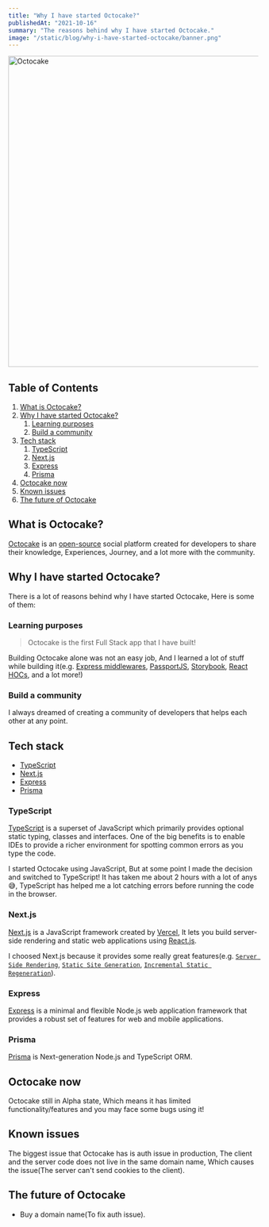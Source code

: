 ```yaml
---
title: "Why I have started Octocake?"
publishedAt: "2021-10-16"
summary: "The reasons behind why I have started Octocake."
image: "/static/blog/why-i-have-started-octocake/banner.png"
---
```


<Image
  src="/static/blog/why-i-have-started-octocake/banner.png"
  width="1200"
  height="627"
  alt="Octocake"
  placeholder="blur"
  blurDataURL="L4SijYogNx_29aaf0K%L~pxuInRk"
  priority
/>

## Table of Contents

1. [What is Octocake?](#what-is-octocake)
2. [Why I have started Octocake?](#why-i-have-started-octocake)
   1. [Learning purposes](#learning-purposes)
   2. [Build a community](#build-a-community)
3. [Tech stack](#tech-stack)
   1. [TypeScript](#typescript)
   2. [Next.js](#nextjs)
   3. [Express](#express)
   4. [Prisma](#prisma)
4. [Octocake now](#octocake-now)
5. [Known issues](#known-issues)
6. [The future of Octocake](#the-future-of-octocake)

## What is Octocake?

[Octocake][octocake-link] is an [open-source][octocake-codebase] social platform created for developers to share their knowledge,
Experiences, Journey, and a lot more with the community.

## Why I have started Octocake?

There is a lot of reasons behind why I have started Octocake, Here is some of them:

### Learning purposes

> Octocake is the first Full Stack app that I have built!

Building Octocake alone was not an easy job,
And I learned a lot of stuff while building it(e.g. [Express middlewares](https://expressjs.com/en/guide/using-middleware.html),
[PassportJS](https://www.passportjs.org/), [Storybook](https://storybook.js.org/),
[React HOCs](https://reactjs.org/docs/higher-order-components.html), and a lot more!)

### Build a community

I always dreamed of creating a community of developers that helps each other at any point.

## Tech stack

- [TypeScript][typescript-link]
- [Next.js][nextjs-link]
- [Express][expressjs-link]
- [Prisma][prisma-link]

### TypeScript

[TypeScript][typescript-link] is a superset of JavaScript which primarily provides optional static typing,
classes and interfaces. One of the big benefits is to enable IDEs to provide a richer environment for spotting common errors as you type the code.

I started Octocake using JavaScript,
But at some point I made the decision and switched to TypeScript! It has taken me about 2 hours with a lot of anys 😅,
TypeScript has helped me a lot catching errors before running the code in the browser.

### Next.js

[Next.js][nextjs-link] is a JavaScript framework created by [Vercel](https://vercel.com),
It lets you build server-side rendering and static web applications using [React.js](https://reactjs.org/).

I choosed Next.js because it provides some really great features(e.g. [`Server Side Rendering`](https://nextjs.org/docs/basic-features/data-fetching#getserversideprops-server-side-rendering),
[`Static Site Generation`](https://nextjs.org/docs/basic-features/data-fetching#getstaticprops-static-generation),
[`Incremental Static Regeneration`](https://nextjs.org/docs/basic-features/data-fetching#incremental-static-regeneration)).

### Express

[Express][expressjs-link] is a minimal and flexible Node.js web application framework that provides a robust set of features for web and mobile applications.

### Prisma

[Prisma][prisma-link] is Next-generation Node.js and TypeScript ORM.

## Octocake now

Octocake still in Alpha state, Which means it has limited functionality/features and you may face some bugs using it!

## Known issues

The biggest issue that Octocake has is auth issue in production,
The client and the server code does not live in the same domain name,
Which causes the issue(The server can't send cookies to the client).

## The future of Octocake

- Buy a domain name(To fix auth issue).

[octocake-link]: https://octocake.netlify.app
[octocake-codebase]: https://github.com/Octocake-Dev/octocake
[typescript-link]: https://www.typescriptlang.org/
[prisma-link]: https://www.prisma.io/
[nextjs-link]: https://nextjs.org/
[expressjs-link]: https://expressjs.com/
